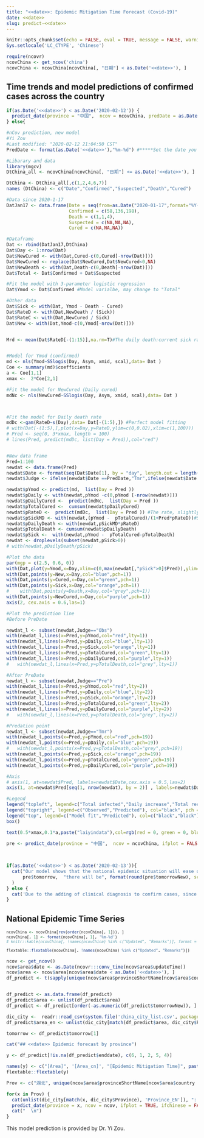 ```yaml
---
title: "<<date>>: Epidemic Mitigation Time Forecast (Covid-19)"
date: <<date>>
slug: predict-<<date>>
---
```


```r
knitr::opts_chunk$set(echo = FALSE, eval = TRUE, message = FALSE, warning = FALSE, error = FALSE, collapse = TRUE, out.width = "100%")
Sys.setlocale('LC_CTYPE', 'Chinese')
```

```r
require(ncovr)
ncovChina <- get_ncov('china') 
ncovChina <- ncovChina[ncovChina[, "日期"] < as.Date('<<date>>'), ]
```

## Time trends and model predictions of confirmed cases across the country


```r

if(as.Date('<<date>>') < as.Date('2020-02-12')) {
  predict_date(province = "中国",  ncov = ncovChina, predDate = as.Date('<<date>>'))
} else{

#nCov prediction, new model
#Yi Zou
#Last modified: "2020-02-12 21:04:50 CST"
PredDate <- format(as.Date('<<date>>'),"%m-%d") #*****Set the date you want to predict

#Libarary and data
library(mgcv)
DtChina_all <- ncovChina[ncovChina[, "日期"] <= as.Date('<<date>>'), ]

DtChina <- DtChina_all[,c(1,2,4,6,7)]
names (DtChina) <- c("Date","Confirmed","Suspected","Death","Cured")

#Data since 2020-1-17
DatJan17 <- data.frame(Date = seq(from=as.Date("2020-01-17",format="%Y-%m-%d"),to=DtChina$Date[1]-1,by = "day"),
                       Confirmed = c(58,136,198),
                       Death = c(1,1,4),
                       Suspected = c(NA,NA,NA),
                       Cured = c(NA,NA,NA))

#Dataframe
Dat <- rbind(DatJan17,DtChina)
Dat$Day <- 1:nrow(Dat)
Dat$NewCured <- with(Dat,Cured-c(0,Cured[-nrow(Dat)]))
Dat$NewCured <- replace(Dat$NewCured,Dat$NewCured<0,NA)
Dat$NewDeath <- with(Dat,Death-c(0,Death[-nrow(Dat)]))
Dat$Total <- Dat$Confirmed + Dat$Suspected 

#Fit the model with 3-parameter logistic regression
Dat$Ymod <- Dat$Confirmed #Model varialbe, may change to "Total"

#Other data  
Dat$Sick <- with(Dat, Ymod - Death - Cured)
Dat$RateD <- with(Dat,NewDeath / (Sick))
Dat$RateC <- with(Dat,NewCured / Sick)
Dat$New <- with(Dat,Ymod-c(0,Ymod[-nrow(Dat)]))


Mrd <- mean(Dat$RateD[-(1:15)],na.rm=T)#The daily death:current sick ratio is about 0.00287 for later cases,#The daily death: total confirmed ratio is 0.0026 for later cases


#Model for Ymod (confirmed)
md <- nls(Ymod~SSlogis(Day, Asym, xmid, scal),data= Dat )
Coe <- summary(md)$coefficients
a <- Coe[1,1]
xmax <-  2*Coe[2,1]

#Fit the model for NewCured (Daily cured)
mdNc <- nls(NewCured~SSlogis(Day, Asym, xmid, scal),data= Dat )



#Fit the model for Daily death rate
mdDc <-gam(RateD~s(Day),data= Dat[-(1:5),]) #Perfect model fitting
# with(Dat[-(1:5),],plot(x=Day,y=RateD,ylim=c(0,0.02),xlim=c(1,100)))
# Pred <- seq(0, 3*xmax, length = 100)
# lines(Pred, predict(mdDc, list(Day = Pred)),col="red")


#New data frame
Pred=1:100
newdat <- data.frame(Pred)
newdat$Date <- format(seq(Dat$Date[1], by = "day", length.out = length(Pred) ),"%m-%d")
newdat$Judge <- ifelse(newdat$Date ==PredDate,"Tmr",ifelse(newdat$Date < PredDate,"Obs","Pre"))

newdat$pYmod <- predict(md,  list(Day = Pred ))
newdat$pDaily <- with(newdat,pYmod -c(0,pYmod [-nrow(newdat)]))
newdat$pDailyCured <-  predict(mdNc,  list(Day = Pred ))
newdat$pTotalCured <-  cumsum(newdat$pDailyCured)
newdat$pRateD <-  predict(mdDc,  list(Day = Pred )) #The rate, slightly decrease
newdat$pSickMD <- with(newdat,(pYmod -  pTotalCured)/(1+Pred*pRateD))#Sick and Total Death
newdat$pDailyDeath <- with(newdat,pSickMD*pRateD)
newdat$pTotalDeath <- cumsum(newdat$pDailyDeath)
newdat$pSick <-  with(newdat,pYmod -  pTotalCured-pTotalDeath)
newdat <- droplevels(subset(newdat,pSick>0))
# with(newdat,pDailyDeath/pSick)

#Plot the data
par(mgp = c(2.5, 0.6, 0))
with(Dat,plot(y=Ymod,x=Day,xlim=c(0,max(newdat[,"pSick">0]$Pred)),ylim=c(0,1.2*a),ylab="Number of cases",xlab="",bty='n',xaxt = "n",col="red",pch=1,yaxt = "n"));title("China")
with(Dat,points(y=New,x=Day,col="blue",pch=1))
with(Dat,points(y=Cured,x=Day,col="green",pch=1))
with(Dat,points(y=Sick,x=Day,col="orange",pch=1))
#    with(Dat,points(y=Death,x=Day,col="grey",pch=1))
with(Dat,points(y=NewCured,x=Day,col="purple",pch=1))
axis(2, cex.axis = 0.6,las=1)

#Plot the prediction line
#Before PreDate

newdat_l <- subset(newdat,Judge=="Obs")
with(newdat_l,lines(x=Pred,y=pYmod,col="red",lty=1))
with(newdat_l,lines(x=Pred,y=pDaily,col="blue",lty=1))
with(newdat_l,lines(x=Pred,y=pSick,col="orange",lty=1))
with(newdat_l,lines(x=Pred,y=pTotalCured,col="green",lty=1))
with(newdat_l,lines(x=Pred,y=pDailyCured,col="purple",lty=1))
#   with(newdat_l,lines(x=Pred,y=pTotalDeath,col="grey",lty=1))

#After PreDate
newdat_l <- subset(newdat,Judge=="Pre")
with(newdat_l,lines(x=Pred,y=pYmod,col="red",lty=2))
with(newdat_l,lines(x=Pred,y=pDaily,col="blue",lty=2))
with(newdat_l,lines(x=Pred,y=pSick,col="orange",lty=2))
with(newdat_l,lines(x=Pred,y=pTotalCured,col="green",lty=2))
with(newdat_l,lines(x=Pred,y=pDailyCured,col="purple",lty=2))
#   with(newdat_l,lines(x=Pred,y=pTotalDeath,col="grey",lty=2))

#Predation point
newdat_l <- subset(newdat,Judge=="Tmr")
with(newdat_l,points(x=Pred,y=pYmod,col="red",pch=19))
with(newdat_l,points(x=Pred,y=pDaily,col="blue",pch=19))
#   with(newdat_l,points(x=Pred,y=pTotalDeath,col="grey",pch=19))
with(newdat_l,points(x=Pred,y=pSick,col="orange",pch=19))
with(newdat_l,points(x=Pred,y=pTotalCured,col="green",pch=19))
with(newdat_l,points(x=Pred,y=pDailyCured,col="purple",pch=19))

#Axis
# axis(1, at=newdat$Pred, labels=newdat$Date,cex.axis = 0.5,las=2)
axis(1, at=newdat$Pred[seq(1, nrow(newdat), by = 2)] , labels=newdat$Date[seq(1, nrow(newdat), by = 2)],cex.axis = 0.5,las=2)

#Legend
legend("topleft", legend=c("Total infected","Daily increase","Total recover","Daily recover","Active infected"), col=c("red", "blue","green","purple","orange"), pch = 1, cex=0.6, bty='n')
legend("topright", legend=c("Observed","Predicted"), col="black", pch = c(1,19), cex=0.6, bty='n')
legend("top", legend=c("Model fit","Predicted"), col=c("black","black"), lty = 1:2, cex=0.6, bty='n')
box()

text(0.5*xmax,0.1*a,paste("laiyindata"),col=rgb(red = 0, green = 0, blue =0, alpha = 0.05),srt = 30,cex=4,adj=0)}
```



```r
pre <- predict_date(province = "中国",  ncov = ncovChina, ifplot = FALSE)
 
 

```


```r
if(as.Date('<<date>>') < as.Date('2020-02-13')){
  cat("Our model shows that the national epidemic situation will ease on", pre$enddate, "(the number of confirmed cases will not increase significantly).  \\n\\n On", 
      pre$tomorrow,  "there will be", format(round(pre$tomorrowNew), scientific = FALSE), "new confirmed cases and in total", format(round(pre$tomorrowcount), scientific = FALSE), "confirmed cases."
  )
} else {
  cat('Due to the adding of clinical diagnosis to confirm cases, since February 13, our model will use the "confirmed + suspected" cases instead of the original "confirmed" cases as our variables.')
}
```


## National Epidemic Time Series

<small>

```r
ncovChina <- ncovChina[rev(order(ncovChina[, 1])), ]
ncovChina[, 1] <- format(ncovChina[, 1], '%m-%d')
# knitr::kable(ncovChina[, !names(ncovChina) %in% c("Updated", "Remarks")], format = "html", row.names = FALSE)

flextable::flextable(ncovChina[, !names(ncovChina) %in% c("Updated", "Remarks")])
```

</small>


```r
ncov <- get_ncov()
ncov$area$date <- as.Date(ncovr:::conv_time(ncov$area$updateTime))
ncov$area <- ncov$area[ncov$area$date < as.Date('<<date>>'), ]
df_predict <- t(sapply(unique(ncov$area$provinceShortName[ncov$area$country == '中国']), function(x) predict_date(province = x, ncov = ncov, ifplot = FALSE)))


df_predict <- as.data.frame(df_predict)
df_predict$area <- unlist(df_predict$area)
df_predict <- df_predict[order(-as.numeric(df_predict$tomorrowNew)), ]

dic_city <-  readr::read_csv(system.file('china_city_list.csv', package = 'ncovr'))
df_predict$area_en <- unlist(dic_city[match(df_predict$area, dic_city$Province), 'Province_EN'])

tomorrow <- df_predict$tomorrow[1]
```

```r
cat("## <<date>> Epidemic forecast by province")
```

```r
y <- df_predict[!is.na(df_predict$enddate), c(6, 1, 2, 5, 4)]

names(y) <- c("[Area]", '[Area_cn]', "[Epidemic Mitigation Time]", paste0("[", tomorrow[[1]], " Prdctd daily incrs conf.]"), paste0("[", tomorrow[[1]], " Prdctd conf. in total]"))
flextable::flextable(y)
```

```r
Prov <- c("湖北", unique(ncov$area$provinceShortName[ncov$area$country == '中国' & !ncov$area$provinceShortName %in% c('湖北', '待明确地区')]))

for(x in Prov) {
  cat(unlist(dic_city[match(x, dic_city$Province), 'Province_EN']), ":  \n", sep = '')
  predict_date(province = x, ncov = ncov, ifplot = TRUE, ifchinese = FALSE, predDate = as.Date('<<date>>'))
  cat("  \n")
}
```

This model prediction is provided by Dr. Yi Zou.